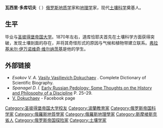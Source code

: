'''瓦西里·多库切夫'''（{{lang-ru|Васи́лий Васи́льевич Докуча́ев}}  {{bd|1846年|3月1日|1903年|11月8日}}）[[俄罗斯|俄罗斯]][[地质学|地质学]]家和[[地理学|地理学]]家，现代[[土壤科学|土壤科学]]奠基人。

==生平==
毕业与[[圣彼得堡国立大学|圣彼得堡帝国大学]]。1870年左右，道库恰耶夫首先在土壤科学方面获得突破，发现土壤剖面的存在，并将其奇怪形式的原因与气候和植物带建立联系。[[弗拉基米尔·伊万诺维奇·维尔纳茨基|弗拉基米尔·伊万诺维奇·维尔纳茨基]]是他的学生。

==外部链接==
* ''Esakov V. A.'' [http://www.encyclopedia.com/topic/Vasily_Vasilievich_Dokuchaev.aspx Vasily Vasilievich Dokuchaev] {{Wayback|url=http://www.encyclopedia.com/topic/Vasily_Vasilievich_Dokuchaev.aspx |date=20151014215538 }}. Complete Dictionary of Scientific Biography.
* ''Spanagel D. I.'' [http://iuss.org/images/stories/newsletters/Newsletter11C4-5.pdf Early Russian Pedology: Some Thoughts on the History and Philosophy of a Discipline]{{Dead link|date=July 2018 |bot=InternetArchiveBot |fix-attempted=yes }}  P. 25–29.
* [https://www.facebook.com/dokuchaiev V. Dokuchaev] {{Wayback|url=https://www.facebook.com/dokuchaiev |date=20180924013858 }} - Facebook page

{{Authority control}}
{{DEFAULTSORT:Dokuchaev, Vasily}}
[[Category:圣彼得堡帝国大学校友|Category:圣彼得堡帝国大学校友]]
[[Category:波蘭教育家|Category:波蘭教育家]]
[[Category:俄罗斯帝国科学家|Category:俄罗斯帝国科学家]]
[[Category:俄羅斯地質學家|Category:俄羅斯地質學家]]
[[Category:俄羅斯地理學家|Category:俄羅斯地理學家]]
[[Category:斯摩棱斯克省人|Category:斯摩棱斯克省人]]
[[Category:俄罗斯帝国探险家|Category:俄罗斯帝国探险家]]
[[Category:土壤学家|Category:土壤学家]]